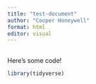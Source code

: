 ```yaml
---
title: "test-document"
author: "Cooper Honeywell"
format: html
editor: visual
---
```


## 

Here's some code!

```r
library(tidyverse)
```
